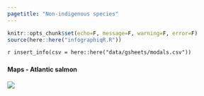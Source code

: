```yaml
---
pagetitle: "Non-indigenous species"
---
```


```r
knitr::opts_chunk$set(echo=F, message=F, warning=F, error=F)
source(here::here("infographiqR.R"))
```

`r insert_info(csv = here::here("data/gsheets/modals.csv"))`


### {.tabset}

#### Maps - Atlantic salmon

![](figures/S.LR.14.3 - Map of where Atlantic salmon caught.jpg)

